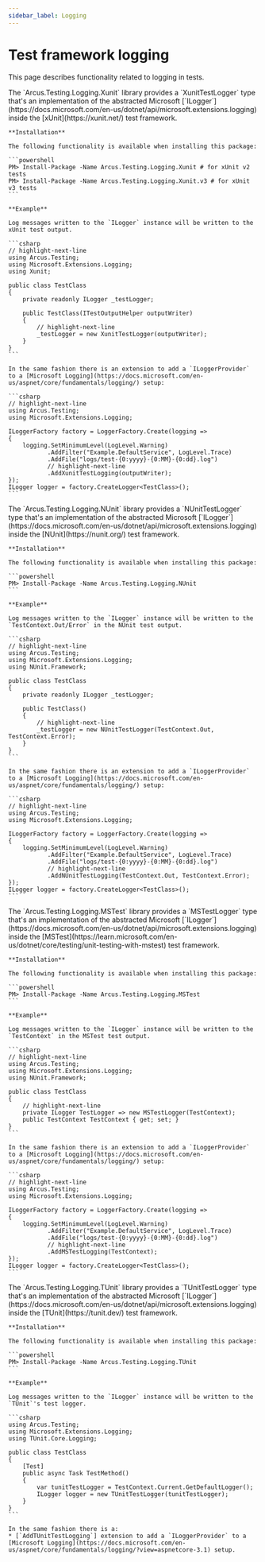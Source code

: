 ```yaml
---
sidebar_label: Logging
---
```



# Test framework logging
This page describes functionality related to logging in tests.

<Tabs groupId="testing-frameworks">
  <TabItem value="xunit" label="xUnit" default>
    The `Arcus.Testing.Logging.Xunit` library provides a `XunitTestLogger` type that's an implementation of the abstracted Microsoft [`ILogger`](https://docs.microsoft.com/en-us/dotnet/api/microsoft.extensions.logging)
    inside the [xUnit](https://xunit.net/) test framework.
    
    **Installation**
    
    The following functionality is available when installing this package:
    
    ```powershell
    PM> Install-Package -Name Arcus.Testing.Logging.Xunit # for xUnit v2 tests
    PM> Install-Package -Name Arcus.Testing.Logging.Xunit.v3 # for xUnit v3 tests
    ```
    
    **Example**

    Log messages written to the `ILogger` instance will be written to the xUnit test output.
    
    ```csharp
    // highlight-next-line
    using Arcus.Testing;
    using Microsoft.Extensions.Logging;
    using Xunit;
    
    public class TestClass
    {
        private readonly ILogger _testLogger;
    
        public TestClass(ITestOutputHelper outputWriter)
        {
            // highlight-next-line
            _testLogger = new XunitTestLogger(outputWriter);
        }
    }
    ```

    In the same fashion there is an extension to add a `ILoggerProvider` to a [Microsoft Logging](https://docs.microsoft.com/en-us/aspnet/core/fundamentals/logging/) setup:

    ```csharp
    // highlight-next-line
    using Arcus.Testing;
    using Microsoft.Extensions.Logging;

    ILoggerFactory factory = LoggerFactory.Create(logging =>
    {
        logging.SetMinimumLevel(LogLevel.Warning)
               .AddFilter("Example.DefaultService", LogLevel.Trace)
               .AddFile("logs/test-{0:yyyy}-{0:MM}-{0:dd}.log")
               // highlight-next-line
               .AddXunitTestLogging(outputWriter);
    });
    ILogger logger = factory.CreateLogger<TestClass>();
    ```
  </TabItem>
  <TabItem value="nunit" label="NUnit">
    The `Arcus.Testing.Logging.NUnit` library provides a `NUnitTestLogger` type that's an implementation of the abstracted Microsoft [`ILogger`](https://docs.microsoft.com/en-us/dotnet/api/microsoft.extensions.logging)
    inside the [NUnit](https://nunit.org/) test framework.

    **Installation**

    The following functionality is available when installing this package:
    
    ```powershell
    PM> Install-Package -Name Arcus.Testing.Logging.NUnit
    ```

    **Example**

    Log messages written to the `ILogger` instance will be written to the `TestContext.Out/Error` in the NUnit test output.
    
    ```csharp
    // highlight-next-line
    using Arcus.Testing;
    using Microsoft.Extensions.Logging;
    using NUnit.Framework;

    public class TestClass
    {
        private readonly ILogger _testLogger;
    
        public TestClass()
        {
            // highlight-next-line
            _testLogger = new NUnitTestLogger(TestContext.Out, TestContext.Error);
        }
    }
    ```

    In the same fashion there is an extension to add a `ILoggerProvider` to a [Microsoft Logging](https://docs.microsoft.com/en-us/aspnet/core/fundamentals/logging/) setup:

    ```csharp
    // highlight-next-line
    using Arcus.Testing;
    using Microsoft.Extensions.Logging;

    ILoggerFactory factory = LoggerFactory.Create(logging =>
    {
        logging.SetMinimumLevel(LogLevel.Warning)
               .AddFilter("Example.DefaultService", LogLevel.Trace)
               .AddFile("logs/test-{0:yyyy}-{0:MM}-{0:dd}.log")
               // highlight-next-line
               .AddNUnitTestLogging(TestContext.Out, TestContext.Error);
    });
    ILogger logger = factory.CreateLogger<TestClass>();
    ```
  </TabItem>
  <TabItem value="mstest" label="MSTest">
    The `Arcus.Testing.Logging.MSTest` library provides a `MSTestLogger` type that's an implementation of the abstracted Microsoft [`ILogger`](https://docs.microsoft.com/en-us/dotnet/api/microsoft.extensions.logging)
    inside the [MSTest](https://learn.microsoft.com/en-us/dotnet/core/testing/unit-testing-with-mstest) test framework.
    
    **Installation**

    The following functionality is available when installing this package:
    
    ```powershell
    PM> Install-Package -Name Arcus.Testing.Logging.MSTest
    ```
    
    **Example**

    Log messages written to the `ILogger` instance will be written to the `TestContext` in the MSTest test output.
    
    ```csharp
    // highlight-next-line
    using Arcus.Testing;
    using Microsoft.Extensions.Logging;
    using NUnit.Framework;
    
    public class TestClass
    {
        // highlight-next-line
        private ILogger TestLogger => new MSTestLogger(TestContext);
        public TestContext TestContext { get; set; }
    }
    ```
    
    In the same fashion there is an extension to add a `ILoggerProvider` to a [Microsoft Logging](https://docs.microsoft.com/en-us/aspnet/core/fundamentals/logging/) setup:

    ```csharp
    // highlight-next-line
    using Arcus.Testing;
    using Microsoft.Extensions.Logging;

    ILoggerFactory factory = LoggerFactory.Create(logging =>
    {
        logging.SetMinimumLevel(LogLevel.Warning)
               .AddFilter("Example.DefaultService", LogLevel.Trace)
               .AddFile("logs/test-{0:yyyy}-{0:MM}-{0:dd}.log")
               // highlight-next-line
               .AddMSTestLogging(TestContext);
    });
    ILogger logger = factory.CreateLogger<TestClass>();
    ```
  </TabItem>
  <TabItem value="tunit" label="TUnit">
    The `Arcus.Testing.Logging.TUnit` library provides a `TUnitTestLogger` type that's an implementation of the abstracted Microsoft [`ILogger`](https://docs.microsoft.com/en-us/dotnet/api/microsoft.extensions.logging) inside the [TUnit](https://tunit.dev/) test framework.

    **Installation**

    The following functionality is available when installing this package:

    ```powershell
    PM> Install-Package -Name Arcus.Testing.Logging.TUnit
    ```

    **Example**

    Log messages written to the `ILogger` instance will be written to the `TUnit`'s test logger.

    ```csharp
    using Arcus.Testing;
    using Microsoft.Extensions.Logging;
    using TUnit.Core.Logging;

    public class TestClass
    {
        [Test]
        public async Task TestMethod()
        {
            var tunitTestLogger = TestContext.Current.GetDefaultLogger();
            ILogger logger = new TUnitTestLogger(tunitTestLogger);
        }
    }
    ```

    In the same fashion there is a:
    * [`AddTUnitTestLogging`] extension to add a `ILoggerProvider` to a [Microsoft Logging](https://docs.microsoft.com/en-us/aspnet/core/fundamentals/logging/?view=aspnetcore-3.1) setup.
  </TabItem>
</Tabs>